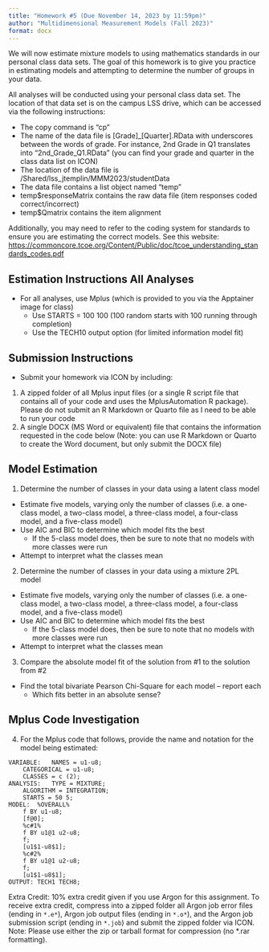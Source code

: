 ```yaml
---
title: "Homework #5 (Due November 14, 2023 by 11:59pm)"
author: "Multidimensional Measurement Models (Fall 2023)" 
format: docx
---
```


We will now estimate mixture models to using mathematics standards in our personal class data sets. The goal of this homework is to give you practice in estimating models and attempting to determine the number of groups in your data.

All analyses will be conducted using your personal class data set. The location of that data set is on the campus LSS drive, which can be accessed via the following instructions:

* The copy command is "cp"
* The name of the data file is [Grade]_[Quarter].RData with underscores between the words of grade. For instance, 2nd Grade in Q1 translates into "2nd_Grade_Q1.RData" (you can find your grade and quarter in the class data list on ICON)
* The location of the data file is /Shared/lss_jtemplin/MMM2023/studentData
* The data file contains a list object named "temp"
* temp$responseMatrix contains the raw data file (item responses coded correct/incorrect)
* temp$Qmatrix contains the item alignment

Additionally, you may need to refer to the coding system for standards to ensure you are estimating the correct models. See this website: [https://commoncore.tcoe.org/Content/Public/doc/tcoe_understanding_standards_codes.pdf](https://commoncore.tcoe.org/Content/Public/doc/tcoe_understanding_standards_codes.pdf)

## Estimation Instructions All Analyses

* For all analyses, use Mplus (which is provided to you via the Apptainer image for class)
  * Use STARTS = 100 100 (100 random starts with 100 running through completion)
  * Use the TECH10 output option (for limited information model fit)


## Submission Instructions

* Submit your homework via ICON by including:

1. A zipped folder of all Mplus input files (or a single R script file that contains all of your code and uses the MplusAutomation R package). Please do not submit an R Markdown or Quarto file as I need to be able to run your code
2. A single DOCX (MS Word or equivalent) file that contains the information requested in the code below (Note: you can use R Markdown or Quarto to create the Word document, but only submit the DOCX file)

## Model Estimation

1. Determine the number of classes in your data using a latent class model
   
* Estimate five models, varying only the number of classes (i.e. a one-class model, a two-class model, a three-class model, a four-class model, and a five-class model)
* Use AIC and BIC to determine which model fits the best
  * If the 5-class model does, then be sure to note that no models with more classes were run
* Attempt to interpret what the classes mean

2. Determine the number of classes in your data using a mixture 2PL model
   
* Estimate five models, varying only the number of classes (i.e. a one-class model, a two-class model, a three-class model, a four-class model, and a five-class model)
* Use AIC and BIC to determine which model fits the best
  * If the 5-class model does, then be sure to note that no models with more classes were run
* Attempt to interpret what the classes mean

3. Compare the absolute model fit of the solution from #1 to the solution from #2

* Find the total bivariate Pearson Chi-Square for each model -- report each
  * Which fits better in an absolute sense?

## Mplus Code Investigation

4. For the Mplus code that follows, provide the name and notation for the model being estimated:

```
VARIABLE:	NAMES = u1-u8;
	CATEGORICAL = u1-u8;
	CLASSES = c (2);
ANALYSIS:	TYPE = MIXTURE;
	ALGORITHM = INTEGRATION;
	STARTS = 50 5;
MODEL:	%OVERALL%
	f BY u1-u8;
	[f@0];	
	%c#1%
	f BY u1@1 u2-u8;
	f;
	[u1$1-u8$1];
	%c#2%
	f BY u1@1 u2-u8;
	f;
	[u1$1-u8$1];
OUTPUT:	TECH1 TECH8;
```


Extra Credit: 10% extra credit given if you use Argon for this assignment. To receive extra credit, compress into a zipped folder all Argon job error files (ending in ```*.e*```), Argon job output files (ending in ```*.o*```), and the Argon job submission script (ending in ```*.job```) and submit the zipped folder via ICON. Note: Please use either the zip or tarball format for compression (no *.rar formatting).

